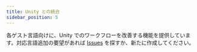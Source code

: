 ```yaml
---
title: Unity との統合
sidebar_position: 5
---
```


各ゲスト言語向けに、Unity でのワークフローを改善する機能を提供しています。対応言語追加の要望があれば [Issues](https://github.com/ruccho/WaaS/issues) を探すか、新たに作成してください。

<DocCardList />
